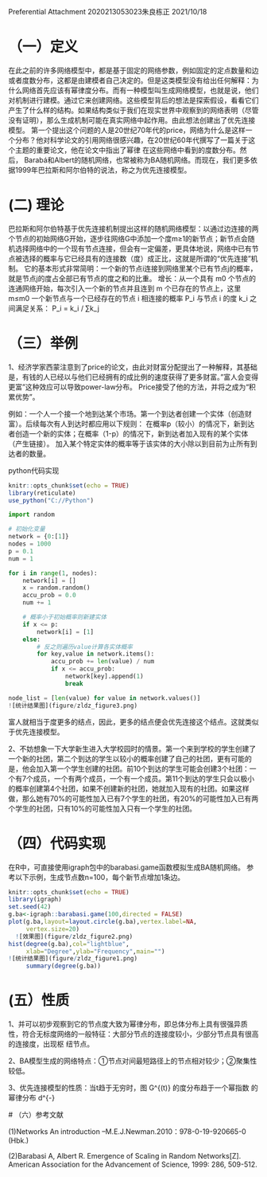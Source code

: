 Preferential Attachment
2020213053023朱良栋正
2021/10/18

# （一）定义

在此之前的许多网络模型中，都是基于固定的网络参数，例如固定的定点数量和边或者度数分布，这都是由建模者自己决定的。但是这类模型没有给出任何解释：为什么网络首先应该有幂律度分布。而有一种模型叫生成网络模型，也就是说，他们对机制进行建模。通过它来创建网络。这些模型背后的想法是探索假设，看看它们产生了什么样的结构。如果结构类似于我们在现实世界中观察到的网络表明（尽管没有证明），那么生成机制可能在真实网络中起作用。由此想法创建出了优先连接模型。 第一个提出这个问题的人是20世纪70年代的price，网络为什么是这样一个分布？他对科学论文的引用网络很感兴趣，在20世纪60年代撰写了一篇关于这个主题的重要论文，他在论文中指出了幂律 在这些网络中看到的度数分布。然后， Barabá和Albert的随机网络，也常被称为BA随机网络。而现在，我们更多依据1999年巴拉斯和阿尔伯特的说法，称之为优先连接模型。

# (二) 理论

巴拉斯和阿尔伯特基于优先连接机制提出这样的随机网络模型：以通过边连接的两个节点的初始网络G开始，逐步往网络G中添加一个度m≥1的新节点；新节点会随机选择网络中的一个现有节点连接，但会有一定偏差，更具体地说，网络中已有节点被选择的概率与它已经具有的连接数（度）成正比，这就是所谓的“优先连接”机制。
它的基本形式非常简明：一个新的节点i连接到网络里某个已有节点j的概率，就是节点j的度占全部已有节点的度之和的比重。
增长：从一个具有 m0 个节点的连通网络开始，每次引入一个新的节点并且连到 m 个已存在的节点上，这里 m≤m0
一个新节点与一个已经存在的节点 i 相连接的概率 P_i 与节点 i 的度 k_i 之间满足关系：
P_i = k_i / ∑k_j

# （三）举例 

1、经济学家西蒙注意到了price的论文，由此对财富分配提出了一种解释，其基础是，有钱的人已经以与他们已经拥有的成比例的速度获得了更多财富。”富人会变得更富”这种效应可以导致power-law分布。
Price接受了他的方法，并将之成为“积累优势”。

例如：一个人一个接一个地到达某个市场。第一个到达者创建一个实体（创造财富）。后续每次有人到达时都应用以下规则：
在概率p（较小）的情况下，新到达者创造一个新的实体；在概率（1-p）的情况下，新到达者加入现有的某个实体（产生链接）。
加入某个特定实体的概率等于该实体的大小除以到目前为止所有到达者的数量。

python代码实现

```r
knitr::opts_chunk$set(echo = TRUE)
library(reticulate)
use_python("C://Python")
```

```python
import random

# 初始化变量
network = {0:[1]}
nodes = 1000
p = 0.1
num = 1

for i in range(1, nodes):
    network[i] = []
    x = random.random()
    accu_prob = 0.0
    num += 1 

    # 概率小于初始概率则新建实体
    if x <= p:
        network[i] = [1]
    else:
        # 反之则遍历value计算各实体概率
        for key,value in network.items():
            accu_prob += len(value) / num
            if x <= accu_prob:
                network[key].append(1)
                break

node_list = [len(value) for value in network.values()]
![统计结果图](figure/zldz_figure3.png)   
```

富人就相当于度更多的结点，因此，更多的结点便会优先连接这个结点。这就类似于优先连接模型。

2、不妨想象一下大学新生进入大学校园时的情景。第一个来到学校的学生创建了一个新的社团，第二个到达的学生以较小的概率创建了自己的社团，更有可能的是，他会加入第一个学生创建的社团。前10个到达的学生可能会创建3个社团：一个有7个成员，一个有两个成员，一个有一个成员。第11个到达的学生只会以极小的概率创建第4个社团，如果不创建新的社团，她就加入现有的社团。如果这样做，那么她有70%的可能性加入已有7个学生的社团，有20%的可能性加入已有两个学生的社团，只有10%的可能性加入只有一个学生的社团。

# （四）代码实现

在R中，可直接使用igraph包中的barabasi.game函数模拟生成BA随机网络。 参考以下示例，生成节点数n=100，每个新节点增加1条边。
```r
knitr::opts_chunk$set(echo = TRUE)
library(igraph)
set.seed(42)
g.ba<-igraph::barabasi.game(100,directed = FALSE)
plot(g.ba,layout=layout.circle(g.ba),vertex.label=NA,
     vertex.size=20)
  ![效果图](figure/zldz_figure2.png)
hist(degree(g.ba),col="lightblue",
     xlab="Degree",ylab="Frequency",main="")
![统计结果图](figure/zldz_figure1.png)   
     summary(degree(g.ba))    
```

# (五）性质

  1、并可以初步观察到它的节点度大致为幂律分布，即总体分布上具有很强异质性，符合无标度网络的一般特征：大部分节点的连接度较小，少部分节点具有很高的连接度，出现枢
  纽节点。
  
  2、BA模型生成的网络特点：①节点对间最短路径上的节点相对较少；②聚集性较低。
  
  3、优先连接模型的性质：当t趋于无穷时，图 G^{(t)} 的度分布趋于一个幂指数 \alpha=3 的幂律分布 d^{-\alpha}
 
 # （六）参考文献 
  
(1)Networks An introduction –M.E.J.Newman.2010：978-0-19-920665-0 (Hbk.)

(2)Barabasi A, Albert R. Emergence of Scaling in Random Networks[Z]. American Association for the Advancement of Science, 1999: 286, 509-512.
